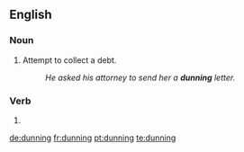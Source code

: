 ==English==

===Noun===
{{en-noun|~}}

# Attempt to collect a debt.
#: ''He asked his attorney to send her a '''dunning''' letter.''

===Verb===
{{head|en|present participle}}

# {{present participle of|dun|lang=en}}

[[de:dunning]]
[[fr:dunning]]
[[pt:dunning]]
[[te:dunning]]